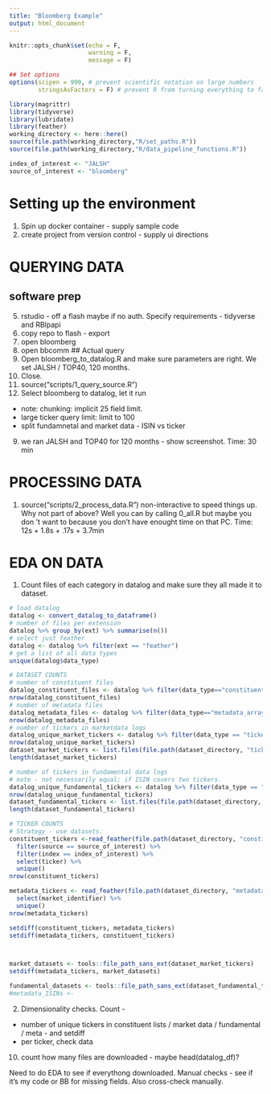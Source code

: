```yaml
---
title: "Bloomberg Example"
output: html_document
---
```


```r
knitr::opts_chunk$set(echo = F,
                      warning = F,
                      message = F)

## Set options
options(scipen = 999, # prevent scientific notation on large numbers
        stringsAsFactors = F) # prevent R from turning everything to factors

library(magrittr)
library(tidyverse)
library(lubridate)
library(feather)
working_directory <- here::here()
source(file.path(working_directory,"R/set_paths.R"))
source(file.path(working_directory,"R/data_pipeline_functions.R"))

index_of_interest <- "JALSH"
source_of_interest <- "bloomberg"

```

# Setting up the environment
1. Spin up docker container - supply sample code
1. create project from version control - supply ui directions

# QUERYING DATA

## software prep
5. rstudio - off a flash maybe if no auth. Specify requirements - tidyverse and RBlpapi
1. copy repo to flash - export
3. open bloomberg
4. open bbcomm
## Actual query
1. Open bloomberg_to_datalog.R and make sure parameters are right. We set JALSH / TOP40, 120 months.
2. Close. 
3. source("scripts/1_query_source.R")
4. Select bloomberg to datalog, let it run
 - note: chunking: implicit 25 field limit. 
 - large ticker query limit: limit to 100
 - split fundamnetal and market data - ISIN vs ticker
9. we ran JALSH and TOP40 for 120 months - show screenshot. 
Time: 30 min

# PROCESSING DATA
1. source("scripts/2_process_data.R")
non-interactive to speed things up. Why not part of above? Well you can by calling 0_all.R but maybe you don
't want to because you don't have enought time on that PC.
Time: 12s + 1.8s + .17s + 3.7min

# EDA ON DATA
1. Count files of each category in datalog and make sure they all made it to dataset.
```r
# load datalog
datalog <- convert_datalog_to_dataframe() 
# number of files per extension
datalog %>% group_by(ext) %>% summarise(n())
# select just feather
datalog <- datalog %>% filter(ext == "feather")
# get a list of all data types
unique(datalog$data_type)

# DATASET COUNTS
# number of constituent files
datalog_constituent_files <- datalog %>% filter(data_type=="constituent_list")
nrow(datalog_constituent_files)
# number of metadata files
datalog_metadata_files <- datalog %>% filter(data_type=="metadata_array")
nrow(datalog_metadata_files)
# number of tickers in marketdata logs
datalog_unique_market_tickers <- datalog %>% filter(data_type == "ticker_market_data") %>% select(data_label) %>% unique()
nrow(datalog_unique_market_tickers)
dataset_market_tickers <- list.files(file.path(dataset_directory, "ticker_market_data"))
length(dataset_market_tickers)

# number of tickers in fundamental data logs
# note - not necessarily equal; if ISIN covers two tickers.
datalog_unique_fundamental_tickers <- datalog %>% filter(data_type == "ticker_fundamental_data") %>% select(data_label) %>% unique()
nrow(datalog_unique_fundamental_tickers)
dataset_fundamental_tickers <- list.files(file.path(dataset_directory, "ticker_fundamental_data"))
length(dataset_fundamental_tickers)

# TICKER COUNTS
# Strategy - use datasets.
constituent_tickers <-read_feather(file.path(dataset_directory, "constituent_list", "constituent_list.feather")) %>% 
  filter(source == source_of_interest) %>%  
  filter(index == index_of_interest) %>%
  select(ticker) %>%
  unique()
nrow(constituent_tickers)

metadata_tickers <- read_feather(file.path(dataset_directory, "metadata_array", "metadata_array.feather")) %>% 
  select(market_identifier) %>%
  unique()
nrow(metadata_tickers)

setdiff(constituent_tickers, metadata_tickers)
setdiff(metadata_tickers, constituent_tickers)



market_datasets <- tools::file_path_sans_ext(dataset_market_tickers)
setdiff(metadata_tickers, market_datasets)

fundamental_datasets <- tools::file_path_sans_ext(dataset_fundamental_tickers)
#metadata_ISINs <- 


```

2. Dimensionality checks. Count - 
  - number of unique tickers in constituent lists / market data / fundamental / meta - and setdiff
  - per ticker, check data 

10. count how many files are downloaded - maybe head(datalog_df)?



Need to do EDA to see if everythong downloaded. Manual checks - see if it's my code or BB for missing fields. Also cross-check manually.